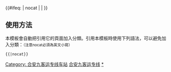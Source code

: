 {{鐵道路線|lua=1
| 模板名稱 =合安九客运专线
| 名稱 = [[合安九客运专线]]
|代表色 = #0033c9
| Logo = [[File:China Railways.svg|17px]]
| 背景顏色 = #FFFFFF
| 車站列表 = blstart ~ %（[[合福客运专线]]←）四里河所% ~ ''合肥西'' ~ 蜀山东 ~ 竹溪 ~  blline ~ 合肥南 ~ %集贤路所% ~ blend ~ 肥西 ~ 舒城东 ~ 庐江西 ~ 桐城东 ~ 桐城南 ~ %龙山所（→ 双岭所% ~ #安庆#） ~ 安庆西 ~ 潜山 ~ 太湖南 ~ 宿松东 ~ 黄梅东 ~ 黄梅南 ~ %<small>[[鳊鱼洲长江铁路大桥]]</small>% ~ 庐山
}}
<includeonly>{{#ifeq: {{{1}}} | nocat | <!--空--> | [[Category: 合安九客运专线车站]] }}</includeonly><noinclude>

== 使用方法 ==
本模板會自動把引用它的頁面加入分類。引用本模板時使用下列語法，可以避免加入分類：<small>（注意nocat必須為英文小寫）</small>
 <nowiki>{{</nowiki>{{PAGENAME}}<nowiki>|nocat}}</nowiki>
[[Category:中國鐵路路線模板|合安九客运专线]]
[[Category:合安九客运专线车站|*]]

</noinclude>
